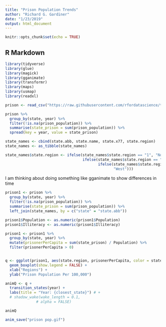 ```yaml
---
title: "Prison Population Trends"
author: "Richard G. Gardiner"
date: "1/23/2019"
output: html_document
---
```


```r
knitr::opts_chunk$set(echo = TRUE)
```

## R Markdown

```r
library(tidyverse)
library(glue)
library(magick)
library(gganimate)
library(transformr)
library(maps)
library(usmap)
library(readxl)

prison <- read_csv("https://raw.githubusercontent.com/rfordatascience/tidytuesday/master/data/2019/2019-01-22/prison_population.csv")
```


```r
prison %>%
  group_by(state, year) %>%
  filter(!is.na(prison_population)) %>%
  summarise(state_prison = sum(prison_population)) %>%
  spread(key = year, value = state_prison)

state_names <- cbind(state.abb, state.name, state.x77, state.region)
state_names <- as_tibble(state_names)

state_names$state.region <- ifelse(state_names$state.region == "1", "Northeast",
                                   ifelse(state_names$state.region == "2", "South",
                                          ifelse(state_names$state.region == "3", "North Central",
                                                 "West")))
```

I am thinking about doing something like gganimate to show differences in time

```r
prison1 <- prison %>%
  group_by(state, year) %>%
  filter(!is.na(prison_population)) %>%
  summarise(state_prison = sum(prison_population)) %>%
  left_join(state_names, by = c("state" = "state.abb")) 

prison1$Population <- as.numeric(prison1$Population)
prison1$Illiteracy <- as.numeric(prison1$Illiteracy)

prison1 <- prison1 %>%
  group_by(state, year) %>%
  mutate(prisonerPerCapita = sum(state_prison) / Population) %>%
  filter(prisonerPerCapita > 0)


q <- ggplot(prison1, aes(state.region, prisonerPerCapita, color = state.region)) +
  geom_boxplot(show.legend = FALSE) +
  xlab("Regions") +
  ylab("Prison Population Per 100,000") 

animQ <- q +
  transition_states(year) +
  labs(title = "Year: {closest_state}") # +
  # shadow_wake(wake_length = 0.1,
              # alpha = FALSE)

animQ

anim_save("prison pop.gif")
```






